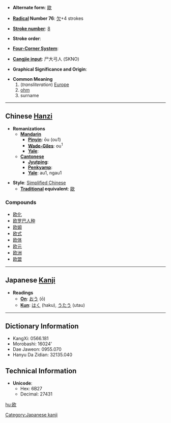 * '''Alternate form''': [[歐]]

* '''[[Wiktionary:Chinese radical index| Radical]] Number 76''': [[Wiktionary:Chinese radical index 欠|欠]]+4 strokes

* '''[[Wiktionary:Chinese total strokes index|Stroke number]]''': [[Wiktionary:Chinese total strokes index 8|8]]

* '''Stroke order''': 

* '''[[Wiktionary:Chinese four corner index|Four-Corner System]]''': 

* '''[[Wiktionary:Chinese Cangjie index|Cangjie input]]''': 尸大弓人 (SKNO)

* '''Graphical Significance and Origin''': 

* '''Common Meaning'''
*# (''transliteration'') [[Europe]]
*# [[ohm]]
*# surname

----

== Chinese [[Hanzi]] ==

* '''Romanizations'''
** '''[[Mandarin]]'''
*** '''[[Pinyin]]''': ōu (ou1)
*** '''[[Wade-Giles]]''': ou<sup>1</sup>
*** '''[[Yale]]''': 
** '''[[Cantonese]]'''
*** '''[[Jyutping]]''':
*** '''[[Penkyamp]]''': 
*** '''[[Yale]]''': au1, ngau1

* '''Style''': [[Simplified Chinese]] 
** '''[[Traditional Chinese|Traditional]] equivalent''': [[歐]]

===Compounds===
*[[欧化]]
*[[欧罗巴人种]]
*[[欧姆]]
*[[欧式]]
*[[欧体]]
*[[欧元]]
*[[欧洲]]
*[[欧盟]]
 

----

== Japanese [[Kanji]] ==

* '''Readings'''
** '''[[On]]''': [[おう]] (ō)
** '''[[Kun]]''': [[はく]] (haku), [[うたう]] (utau)


----

== Dictionary Information ==

* KangXi: 0566.181
* Morobashi: 16024'
* Dae Jaweon: 0955.070
* Hanyu Da Zidian: 32135.040

== Technical Information ==

* '''Unicode''':
** Hex: 6B27
** Decimal: 27431

[[Category:Japanese kanji]]
[[hu:欧]]